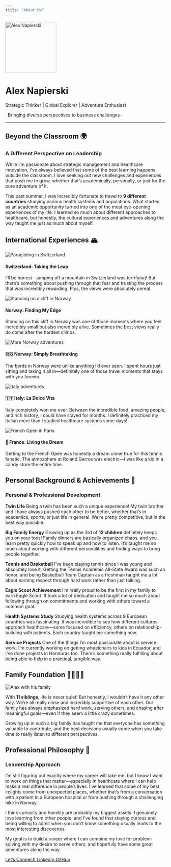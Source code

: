 ```yaml
---
title: "About Me"
---
```


::: {.hero-banner .text-center}

<img src="images/profile.jpg" alt="Alex Napierski" class="rounded-circle mb-3" width="160">

<h1>Alex Napierski</h1>

<p class="lead">Strategic Thinker | Global Explorer | Adventure Enthusiast</p>

<p class="hero-tagline">∙ Bringing diverse perspectives to business challenges ∙</p>

:::

<hr class="section-divider">

## Beyond the Classroom 🌍

::: {.card}
<div class="card-header">
  <h3><i class="fas fa-mountain"></i> A Different Perspective on Leadership</h3>
</div>

While I'm passionate about strategic management and healthcare innovation, I've always believed that some of the best learning happens outside the classroom. I love seeking out new challenges and experiences that push me to grow, whether that's academically, personally, or just for the pure adventure of it.

This past summer, I was incredibly fortunate to travel to **9 different countries** studying various health systems and populations. What started as an academic opportunity turned into one of the most eye-opening experiences of my life. I learned so much about different approaches to healthcare, but honestly, the cultural experiences and adventures along the way taught me just as much about myself.
:::

## International Experiences 🏔️

<div class="row">
<div class="col-md-6">

::: {.card}
<img src="images/switzerland.jpg" alt="Paragliding in Switzerland" class="img-fluid rounded mb-3">
<h4><i class="fas fa-parachute-box"></i> Switzerland: Taking the Leap</h4>
I'll be honest—jumping off a mountain in Switzerland was terrifying! But there's something about pushing through that fear and trusting the process that was incredibly rewarding. Plus, the views were absolutely unreal.
:::

</div>
<div class="col-md-6">

::: {.card}
<img src="images/norway.jpg" alt="Standing on a cliff in Norway" class="img-fluid rounded mb-3">
<h4><i class="fas fa-mountain"></i> Norway: Finding My Edge</h4>
Standing on this cliff in Norway was one of those moments where you feel incredibly small but also incredibly alive. Sometimes the best views really do come after the hardest climbs.
:::

</div>
</div>

<div class="row mt-4">
<div class="col-md-4">

::: {.card}
<img src="images/norway2.jpg" alt="More Norway adventures" class="img-fluid rounded mb-3">
<h4>🇳🇴 Norway: Simply Breathtaking</h4>
The fjords in Norway were unlike anything I'd ever seen. I spent hours just sitting and taking it all in—definitely one of those travel moments that stays with you forever.
:::

</div>
<div class="col-md-4">

::: {.card}
<img src="images/italy.jpg" alt="Italy adventures" class="img-fluid rounded mb-3">
<h4>🇮🇹 Italy: La Dolce Vita</h4>
Italy completely won me over. Between the incredible food, amazing people, and rich history, I could have stayed for months. I definitely practiced my Italian more than I studied healthcare systems some days!
:::

</div>
<div class="col-md-4">

::: {.card}
<img src="images/paris.jpg" alt="French Open in Paris" class="img-fluid rounded mb-3">
<h4>🎾 France: Living the Dream</h4>
Getting to the French Open was honestly a dream come true for this tennis fanatic. The atmosphere at Roland Garros was electric—I was like a kid in a candy store the entire time.
:::

</div>
</div>

## Personal Background & Achievements 🎯

::: {.card}
<div class="card-header">
  <h3><i class="fas fa-lightbulb"></i> Personal & Professional Development</h3>
</div>

<div class="row">
<div class="col-md-6">

**Twin Life**
Being a twin has been such a unique experience! My twin brother and I have always pushed each other to be better, whether that's in academics, sports, or just life in general. We're pretty competitive, but in the best way possible.

**Big Family Energy**
Growing up as the 3rd of **12 children** definitely keeps you on your toes! Family dinners are basically organized chaos, and you learn pretty quickly how to speak up and how to listen. It's taught me so much about working with different personalities and finding ways to bring people together.

**Tennis and Basketball**
I've been playing tennis since I was young and absolutely love it. Getting the Tennis Academic All-State Award was such an honor, and being Basketball Team Captain as a freshman taught me a lot about earning respect through hard work rather than just talking.

</div>
<div class="col-md-6">

**Eagle Scout Achievement**
I'm really proud to be the first in my family to earn Eagle Scout. It took a lot of dedication and taught me so much about following through on commitments and working with others toward a common goal.

**Health Systems Study**
Studying health systems across 9 European countries was fascinating. It was incredible to see how different cultures approach healthcare—some focused on efficiency, others on relationship-building with patients. Each country taught me something new.

**Service Projects**
One of the things I'm most passionate about is service work. I'm currently working on getting wheelchairs to kids in Ecuador, and I've done projects in Honduras too. There's something really fulfilling about being able to help in a practical, tangible way.

</div>
</div>
:::

## Family Foundation 👨‍👩‍👧‍👦

::: {.card}
<img src="images/family.jpg" alt="Alex with his family" class="img-fluid rounded mb-3">

With **11 siblings**, life is never quiet! But honestly, I wouldn't have it any other way. We're all really close and incredibly supportive of each other. Our family has always emphasized hard work, serving others, and chasing after meaningful goals—even if they seem a little crazy sometimes.

Growing up in such a big family has taught me that everyone has something valuable to contribute, and the best decisions usually come when you take time to really listen to different perspectives.
:::

## Professional Philosophy 🚀

::: {.card}
<div class="card-header">
  <h3><i class="fas fa-heart"></i> Leadership Approach</h3>
</div>

I'm still figuring out exactly where my career will take me, but I know I want to work on things that matter—especially in healthcare where I can help make a real difference in people's lives. I've learned that some of my best insights come from unexpected places, whether that's from a conversation with a patient in a European hospital or from pushing through a challenging hike in Norway.

I think curiosity and humility are probably my biggest assets. I genuinely love learning from other people, and I've found that staying curious and being willing to admit when you don't know something usually leads to the most interesting discoveries.

My goal is to build a career where I can combine my love for problem-solving with my desire to serve others, and hopefully have some great adventures along the way.
:::

<div class="text-center mt-4">
  <a href="mailto:ajnap3@byu.edu" class="btn-contact">
    <i class="fas fa-envelope"></i> Let's Connect!
  </a>
  <a href="https://www.linkedin.com/in/alex-napierski/" class="btn-contact" target="_blank">
    <i class="fab fa-linkedin"></i> LinkedIn
  </a>
  <a href="https://github.com/ajnap" class="btn-contact" target="_blank">
    <i class="fab fa-github"></i> GitHub
  </a>
</div>